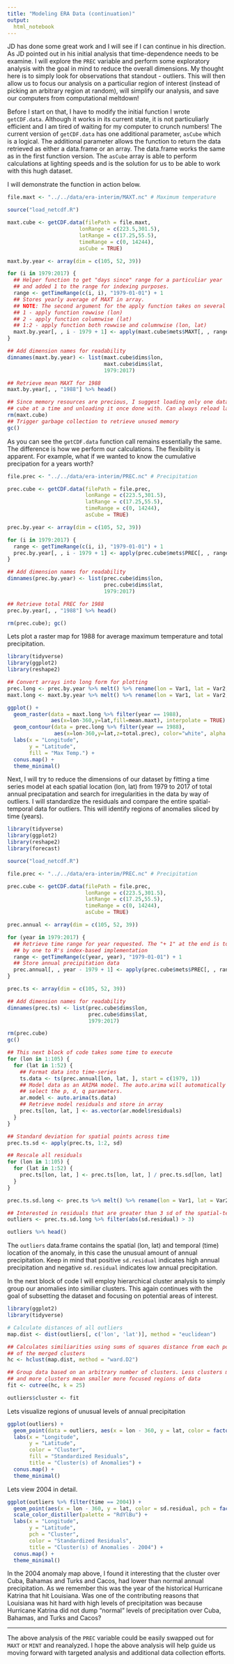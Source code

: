 ```yaml
---
title: "Modeling ERA Data (continuation)"
output:
  html_notebook
---
```


JD has done some great work and I will see if I can continue in his direction. As JD pointed out in his initial analysis that time-dependence needs to be examine. I will explore the `PREC` variable and perform some exploratory analysis with the goal in mind to reduce the overall dimensions. My thought here is to simply look for observations that standout - outliers. This will then allow us to focus our analysis on a particuliar region of interest (instead of picking an arbitrary region at random), will simplify our analysis, and save our computers from computational meltdown! 

Before I start on that, I have to modify the initial function I wrote `getCDF.data`. Although it works in its current state, it is not particuliarly efficient and I am tired of waiting for my computer to crunch numbers! The current version of `getCDF.data` has one additional parameter, `asCube` which is a logical. The additional parameter allows the function to return the data retrieved as either a data.frame or an array. The data.frame works the same as in the first function version. The `asCube` array is able to perform calculations at lighting speeds and is the solution for us to be able to work with this hugh dataset. 

I will demonstrate the function in action below.

```r
file.maxt <- "../../data/era-interim/MAXT.nc" # Maximum temperature

source("load_netcdf.R")

maxt.cube <- getCDF.data(filePath = file.maxt,
                       lonRange = c(223.5,301.5),                             
                       latRange = c(17.25,55.5),                             
                       timeRange = c(0, 14244),
                       asCube = TRUE)

maxt.by.year <- array(dim = c(105, 52, 39))

for (i in 1979:2017) {
  ## Helper function to get "days since" range for a particuliar year 
  ## and added 1 to the range for indexing purposes. 
  range <- getTimeRange(c(i, i), "1979-01-01") + 1
  ## Stores yearly average of MAXT in array. 
  ## NOTE: The second argument for the apply function takes on several variations as follows:
  ## 1 - apply function rowwise (lon)
  ## 2 - apply function columnwise (lat)
  ## 1:2 - apply function both rowwise and columnwise (lon, lat)
  maxt.by.year[, , i - 1979 + 1] <- apply(maxt.cube$mets$MAXT[, , range[1]:range[2]], 1:2, mean)
}

## Add dimension names for readability
dimnames(maxt.by.year) <- list(maxt.cube$dims$lon,
                               maxt.cube$dims$lat,
                               1979:2017)

## Retrieve mean MAXT for 1988
maxt.by.year[, , "1988"] %>% head()

## Since memory resources are precious, I suggest loading only one data 
## cube at a time and unloading it once done with. Can always reload later.
rm(maxt.cube)
## Trigger garbage collection to retrieve unused memory
gc()
```

As you can see the `getCDF.data` function call remains essentially the same. The difference is how we perform our calculations. The flexibility is apparent. For example, what if we wanted to know the cumulative precipation for a years worth?

```r
file.prec <- "../../data/era-interim/PREC.nc" # Precipitation

prec.cube <- getCDF.data(filePath = file.prec,
                         lonRange = c(223.5,301.5),                             
                         latRange = c(17.25,55.5),                             
                         timeRange = c(0, 14244),
                         asCube = TRUE)

prec.by.year <- array(dim = c(105, 52, 39))

for (i in 1979:2017) {
  range <- getTimeRange(c(i, i), "1979-01-01") + 1
  prec.by.year[, , i - 1979 + 1] <- apply(prec.cube$mets$PREC[, , range[1]:range[2]], 1:2, sum)
}

## Add dimension names for readability
dimnames(prec.by.year) <- list(prec.cube$dims$lon,
                               prec.cube$dims$lat,
                               1979:2017)

## Retrieve total PREC for 1988
prec.by.year[, , "1988"] %>% head()

rm(prec.cube); gc()
```

Lets plot a raster map for 1988 for average maximum temperature and total precipitation.

```r
library(tidyverse)
library(ggplot2)
library(reshape2)

## Convert arrays into long form for plotting
prec.long <- prec.by.year %>% melt() %>% rename(lon = Var1, lat = Var2, year = Var3, total.prec = value)  
maxt.long <- maxt.by.year %>% melt() %>% rename(lon = Var1, lat = Var2, year = Var3, mean.maxt = value)

ggplot() +
  geom_raster(data = maxt.long %>% filter(year == 1988),
              aes(x=lon-360,y=lat,fill=mean.maxt), interpolate = TRUE) +
  geom_contour(data = prec.long %>% filter(year == 1988), 
               aes(x=lon-360,y=lat,z=total.prec), color="white", alpha = 0.33) +
  labs(x = "Longitude",
       y = "Latitude",
       fill = "Max Temp.") +
  conus.map() +
  theme_minimal()
```

Next, I will try to reduce the dimensions of our dataset by fitting a time series model at each spatial location (lon, lat) from 1979 to 2017 of total annual precipatation and search for irregularities in the data by way of outliers. I will standardize the residuals and compare the entire spatial-temporal data for outliers. This will identify regions of anomalies sliced by time (years).

```r
library(tidyverse)
library(ggplot2)
library(reshape2)
library(forecast)

source("load_netcdf.R")

file.prec <- "../../data/era-interim/PREC.nc" # Precipitation

prec.cube <- getCDF.data(filePath = file.prec,
                         lonRange = c(223.5,301.5),                             
                         latRange = c(17.25,55.5),                             
                         timeRange = c(0, 14244),
                         asCube = TRUE)

prec.annual <- array(dim = c(105, 52, 39))

for (year in 1979:2017) {
  ## Retrieve time range for year requested. The "+ 1" at the end is to shift the time index
  ## by one to R's index-based implementation
  range <- getTimeRange(c(year, year), "1979-01-01") + 1
  ## Store annual precipitation data
  prec.annual[, , year - 1979 + 1] <- apply(prec.cube$mets$PREC[, , range[1]:range[2]], 1:2, sum)
}

prec.ts <- array(dim = c(105, 52, 39))

## Add dimension names for readability
dimnames(prec.ts) <- list(prec.cube$dims$lon,
                          prec.cube$dims$lat,
                          1979:2017)

rm(prec.cube)
gc()

## This next block of code takes some time to execute
for (lon in 1:105) {
  for (lat in 1:52) {
    ## Format data into time-series
    ts.data <- ts(prec.annual[lon, lat, ], start = c(1979, 1))
    ## Model data as an ARIMA model. The auto.arima will automatically
    ## select the p, d, q parameters.
    ar.model <- auto.arima(ts.data)
    ## Retrieve model residuals and store in array
    prec.ts[lon, lat, ] <- as.vector(ar.model$residuals)
  }
}

## Standard deviation for spatial points across time
prec.ts.sd <- apply(prec.ts, 1:2, sd)

## Rescale all residuals
for (lon in 1:105) {
  for (lat in 1:52) {
    prec.ts[lon, lat, ] <- prec.ts[lon, lat, ] / prec.ts.sd[lon, lat]
  }
}

prec.ts.sd.long <- prec.ts %>% melt() %>% rename(lon = Var1, lat = Var2, time = Var3, sd.residual = value)

## Interested in residuals that are greater than 3 sd of the spatial-temporal data
outliers <- prec.ts.sd.long %>% filter(abs(sd.residual) > 3)

outliers %>% head()
```

The `outliers` data.frame contains the spatial (lon, lat) and temporal (time) location of the anomaly, in this case the unusual amount of annual precipitation. Keep in mind that positive `sd.residual` indicates high annual precipitation and negative `sd.residual` indicates low annual precipitation.

In the next block of code I will employ hierarchical cluster analysis to simply group our anomalies into similiar clusters. This again continues with the goal of subsetting the dataset and focusing on potential areas of interest.

```r
library(ggplot2)
library(tidyverse)

# Calculate distances of all outliers
map.dist <- dist(outliers[, c('lon', 'lat')], method = "euclidean")

## Calculates similiarities using sums of squares distance from each point to the mean
## of the merged clusters
hc <- hclust(map.dist, method = "ward.D2")

## Group data based on an arbitrary number of clusters. Less clusters mean larger regions of data
## and more clusters mean smaller more focused regions of data
fit <- cutree(hc, k = 25)

outliers$cluster <- fit
```

Lets visualize regions of unusual levels of annual precipitation

```r
ggplot(outliers) +
  geom_point(data = outliers, aes(x = lon - 360, y = lat, color = factor(cluster))) +
  labs(x = "Longitude",
       y = "Latitude",
       color = "Cluster",
       fill = "Standardized Residuals",
       title = "Cluster(s) of Anomalies") +
  conus.map() +
  theme_minimal()
```

Lets view 2004 in detail.

``` r
ggplot(outliers %>% filter(time == 2004)) +
  geom_point(aes(x = lon - 360, y = lat, color = sd.residual, pch = factor(cluster)), cex = 3) +
  scale_color_distiller(palette = "RdYlBu") +
  labs(x = "Longitude",
       y = "Latitude",
       pch = "Cluster",
       color = "Standardized Residuals",
       title = "Cluster(s) of Anomalies - 2004") +
  conus.map() +
  theme_minimal()
```

In the 2004 anomaly map above, I found it interesting that the cluster over Cuba, Bahamas and Turks and Cacos, had lower than normal annual precipitation. As we remember this was the year of the historical Hurricane Katrina that hit Louisiana. Was one of the contributing reasons that Louisiana was hit hard with high levels of precipitation was because Hurricane Katrina did not dump "normal" levels of precipitation over Cuba, Bahamas, and Turks and Cacos? 

***

The above analysis of the `PREC` variable could be easily swapped out for `MAXT` or `MINT` and reanalyzed. I hope the above analysis will help guide us moving forward with targeted analysis and additional data collection efforts. 